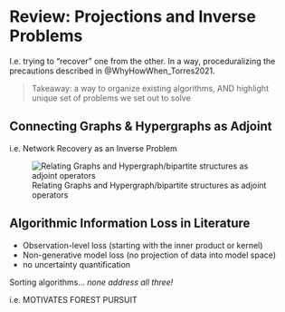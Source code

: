 # Review: Projections and Inverse Problems

I.e. trying to "recover" one from the other.
In a way, proceduralizing the precautions described in @WhyHowWhen_Torres2021. 

> Takeaway: a way to organize existing algorithms, AND highlight unique set of problems we set out to solve


## Connecting Graphs \& Hypergraphs as Adjoint

i.e. Network Recovery as an Inverse Problem

![Relating Graphs and Hypergraph/bipartite structures as adjoint operators](images/adjoint-cheatsheet.png)



## Algorithmic Information Loss in Literature 

- Observation-level loss (starting with the inner product or kernel)
- Non-generative model loss (no projection of data into model space)
- no uncertainty quantification 

Sorting algorithms... _none address all three!_

i.e. MOTIVATES FOREST PURSUIT
